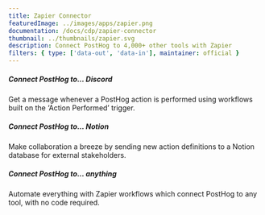 ```yaml
---
title: Zapier Connector
featuredImage: ../images/apps/zapier.png
documentation: /docs/cdp/zapier-connector
thumbnail: ../thumbnails/zapier.svg
description: Connect PostHog to 4,000+ other tools with Zapier
filters: { type: ['data-out', 'data-in'], maintainer: official }
---
```


<Section
    divider={false}
    title="Connect PostHog to 4,000+ other tools with Zapier, from Notion and Google Sheets to Slack and Mailchimp."
    size="full"
    cols={3}
>
    <div>
        <h5>Connect PostHog to... Discord</h5>
        <p>
            Get a message whenever a PostHog action is performed using workflows built on the ‘Action Performed’
            trigger.
        </p>
    </div>
    <div>
        <h5>Connect PostHog to... Notion</h5>
        <p>
            Make collaboration a breeze by sending new action definitions to a Notion database for external
            stakeholders.
        </p>
    </div>
    <div>
        <h5>Connect PostHog to... anything</h5>
        <p>Automate everything with Zapier workflows which connect PostHog to any tool, with no code required.</p>
    </div>
</Section>

<TutorialsSlider topic="zapier" />

<Documentation />
